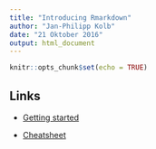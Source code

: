 ```yaml
---
title: "Introducing Rmarkdown"
author: "Jan-Philipp Kolb"
date: "21 Oktober 2016"
output: html_document
---
```


```r
knitr::opts_chunk$set(echo = TRUE)
```

## Links

- [Getting started](http://rmarkdown.rstudio.com/)

- [Cheatsheet](https://www.rstudio.com/wp-content/uploads/2015/02/rmarkdown-cheatsheet.pdf)

